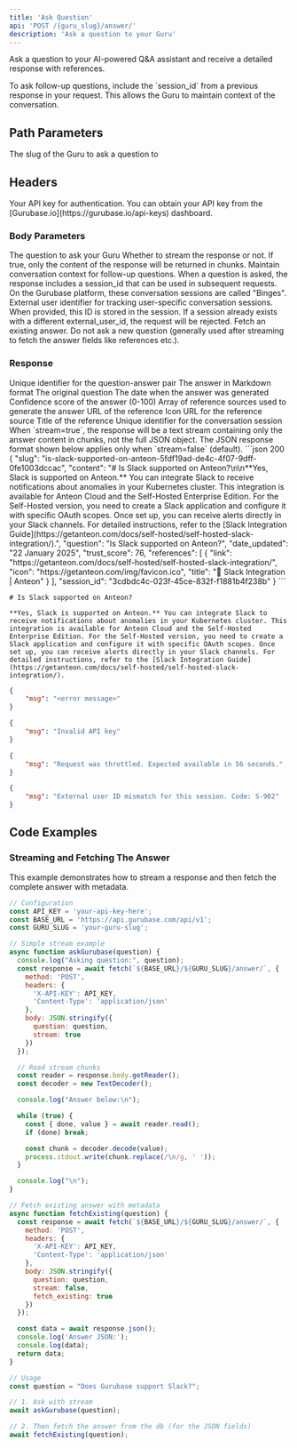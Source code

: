 ```yaml
---
title: 'Ask Question'
api: 'POST /{guru_slug}/answer/'
description: 'Ask a question to your Guru'
---
```


Ask a question to your AI-powered Q&A assistant and receive a detailed response with references.

<Note>
To ask follow-up questions, include the `session_id` from a previous response in your request. This allows the Guru to maintain context of the conversation.
</Note>

## Path Parameters

<ParamField path="guru_slug" type="string" required>
  The slug of the Guru to ask a question to
</ParamField>

## Headers

<ParamField header="x-api-key" type="string" required>
  Your API key for authentication. You can obtain your API key from the [Gurubase.io](https://gurubase.io/api-keys) dashboard.
</ParamField>

### Body Parameters

<ParamField body="question" type="string" required>
  The question to ask your Guru
</ParamField>

<ParamField body="stream" type="boolean" default={false}>
  Whether to stream the response or not. If true, only the content of the response will be returned in chunks.
</ParamField>

<ParamField body="session_id" type="string">
  Maintain conversation context for follow-up questions. When a question is asked, the response includes a session_id that can be used in subsequent requests. On the Gurubase platform, these conversation sessions are called "Binges".
</ParamField>

<ParamField body="external_user_id" type="string">
  External user identifier for tracking user-specific conversation sessions. When provided, this ID is stored in the session. If a session already exists with a different external_user_id, the request will be rejected.
</ParamField>

<ParamField body="fetch_existing" type="boolean" default={false}>
  Fetch an existing answer. Do not ask a new question (generally used after streaming to fetch the answer fields like references etc.).
</ParamField>


### Response

<ResponseField name="slug" type="string">
  Unique identifier for the question-answer pair
</ResponseField>

<ResponseField name="content" type="string">
  The answer in Markdown format
</ResponseField>

<ResponseField name="question" type="string">
  The original question
</ResponseField>

<ResponseField name="date_updated" type="string">
  The date when the answer was generated
</ResponseField>

<ResponseField name="trust_score" type="number">
  Confidence score of the answer (0-100)
</ResponseField>

<ResponseField name="references" type="array">
  Array of reference sources used to generate the answer

  <Expandable title="Reference Object">
    <ResponseField name="link" type="string">
      URL of the reference
    </ResponseField>
    <ResponseField name="icon" type="string">
      Icon URL for the reference source
    </ResponseField>
    <ResponseField name="title" type="string">
      Title of the reference
    </ResponseField>
  </Expandable>
</ResponseField>

<ResponseField name="session_id" type="string">
  Unique identifier for the conversation session
</ResponseField>

<Note>
When `stream=true`, the response will be a text stream containing only the answer content in chunks, not the full JSON object. The JSON response format shown below applies only when `stream=false` (default).
</Note>


<ResponseExample>
```json 200
{
    "slug": "is-slack-supported-on-anteon-5fdf19ad-de4c-4f07-9dff-0fe1003dccac",
    "content": "# Is Slack supported on Anteon?\n\n**Yes, Slack is supported on Anteon.** You can integrate Slack to receive notifications about anomalies in your Kubernetes cluster. This integration is available for Anteon Cloud and the Self-Hosted Enterprise Edition. For the Self-Hosted version, you need to create a Slack application and configure it with specific OAuth scopes. Once set up, you can receive alerts directly in your Slack channels. For detailed instructions, refer to the [Slack Integration Guide](https://getanteon.com/docs/self-hosted/self-hosted-slack-integration/).",
    "question": "Is Slack supported on Anteon?",
    "date_updated": "22 January 2025",
    "trust_score": 76,
    "references": [
        {
            "link": "https://getanteon.com/docs/self-hosted/self-hosted-slack-integration/",
            "icon": "https://getanteon.com/img/favicon.ico",
            "title": "📧 Slack Integration | Anteon"
        }
    ],
    "session_id": "3cdbdc4c-023f-45ce-832f-f1881b4f238b"
} 
```

```text 200 (stream=true)
# Is Slack supported on Anteon?

**Yes, Slack is supported on Anteon.** You can integrate Slack to receive notifications about anomalies in your Kubernetes cluster. This integration is available for Anteon Cloud and the Self-Hosted Enterprise Edition. For the Self-Hosted version, you need to create a Slack application and configure it with specific OAuth scopes. Once set up, you can receive alerts directly in your Slack channels. For detailed instructions, refer to the [Slack Integration Guide](https://getanteon.com/docs/self-hosted/self-hosted-slack-integration/).
```

```json 400
{
    "msg": "<error message>"
} 
```

```json 401
{
    "msg": "Invalid API key"
}
```

```json 429
{
    "msg": "Request was throttled. Expected available in 56 seconds."
}
```

```json 400
{
    "msg": "External user ID mismatch for this session. Code: S-902"
}
```
</ResponseExample>

## Code Examples

### Streaming and Fetching The Answer

This example demonstrates how to stream a response and then fetch the complete answer with metadata.

```javascript
// Configuration
const API_KEY = 'your-api-key-here';
const BASE_URL = 'https://api.gurubase.com/api/v1';
const GURU_SLUG = 'your-guru-slug';

// Simple stream example
async function askGurubase(question) {
  console.log("Asking question:", question);
  const response = await fetch(`${BASE_URL}/${GURU_SLUG}/answer/`, {
    method: 'POST',
    headers: {
      'X-API-KEY': API_KEY,
      'Content-Type': 'application/json'
    },
    body: JSON.stringify({
      question: question,
      stream: true
    })
  });

  // Read stream chunks
  const reader = response.body.getReader();
  const decoder = new TextDecoder();

  console.log("Answer below:\n");

  while (true) {
    const { done, value } = await reader.read();
    if (done) break;

    const chunk = decoder.decode(value);
    process.stdout.write(chunk.replace(/\n/g, ' '));
  }

  console.log("\n");
}

// Fetch existing answer with metadata
async function fetchExisting(question) {
  const response = await fetch(`${BASE_URL}/${GURU_SLUG}/answer/`, {
    method: 'POST',
    headers: {
      'X-API-KEY': API_KEY,
      'Content-Type': 'application/json'
    },
    body: JSON.stringify({
      question: question,
      stream: false,
      fetch_existing: true
    })
  });

  const data = await response.json();
  console.log('Answer JSON:');
  console.log(data);
  return data;
}

// Usage
const question = "Does Gurubase support Slack?";

// 1. Ask with stream
await askGurubase(question);

// 2. Then fetch the answer from the db (for the JSON fields)
await fetchExisting(question);
```

